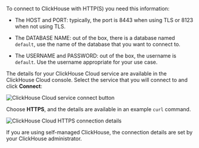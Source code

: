 To connect to ClickHouse with HTTP(S) you need this information:

- The HOST and PORT: typically, the port is 8443 when using TLS or 8123 when not using TLS.

- The DATABASE NAME: out of the box, there is a database named `default`, use the name of the database that you want to connect to.

- The USERNAME and PASSWORD: out of the box, the username is `default`. Use the username appropriate for your use case.

The details for your ClickHouse Cloud service are available in the ClickHouse Cloud console.  Select the service that you will connect to and click **Connect**:

![ClickHouse Cloud service connect button](@site/docs/_snippets/images/cloud-connect-button.png)

Choose **HTTPS**, and the details are available in an example `curl` command. 

![ClickHouse Cloud HTTPS connection details](@site/docs/_snippets/images/connection-details-https.png)

If you are using self-managed ClickHouse, the connection details are set by your ClickHouse administrator.
